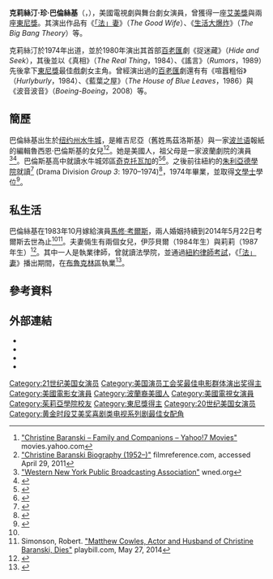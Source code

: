{{noteTA
|G1=Show
|G2=Movie
|G3=TV
|1=zh-hk:姬絲;zh-cn:克里斯汀;zh-tw:克莉絲汀;
|2=zh-hk:芭倫斯基;zh-cn:芭伦斯基;zh-tw:巴倫絲基;
}}
{{Infobox person
| name         = 克莉絲汀·巴倫絲基<br /><small>{{lang|en|Christine Baranski}}</small>
| image        = Christine Baranski at Met Opera cropped.jpg
| image_size   =
| caption      = 巴倫絲基2008年出席大都會歌劇院開幕
| birth_name   = Christine Jane Baranski
| birth_date   = {{Birth date and age|1952|5|2}}
| birth_place  = [[美国|美国]][[纽约州|纽约州]][[水牛城|水牛城]]
| education    = [[文学士|文学士]]
| alma_mater   = [[朱利亞德學院|朱利亞德學院]]、[[林肯中心|林肯中心]]
| occupation   = 演員、歌手、[[執行製作人|執行製作人]]
| years_active = 1974年至今
| spouse       = {{marriage|[[马特奥·考维斯|馬修·考爾斯]]|Oct, 1983|May 22, 2014|reason=widowed}}
| children     =  2女
}}

'''克莉絲汀·珍·巴倫絲基'''（{{lang-en|Christine Jane Baranski}}，{{bd|1952年|5月2日}}），美國電視劇與舞台劇女演員，曾獲得一座[[艾美獎|艾美獎]]與兩座[[東尼獎|東尼獎]]。其演出作品有《[[「法」妻|「法」妻]]》（''The Good Wife''）、《[[生活大爆炸|生活大爆炸]]》（''The Big Bang Theory''）等。

克莉絲汀於1974年出道，並於1980年演出其首部[[百老匯|百老匯]]劇《捉迷藏》（''Hide and Seek''），其後並以《真相》（''The Real Thing''，1984）、《謠言》（''Rumors''，1989）先後拿下[[東尼獎|東尼獎]]最佳戲劇女主角。曾經演出過的[[百老匯|百老匯]]劇還有有《喧囂粗俗》（''Hurlyburly''，1984）、《藍葉之屋》（''The House of Blue Leaves''，1986）與《波音波音》（''Boeing-Boeing''，2008）等。

== 簡歷 ==
巴倫絲基出生於[[纽约州|纽约州]][[水牛城|水牛城]]，是維吉尼亞（舊姓馬茲洛斯基）與一家[[波兰语|波兰语]]報紙的編輯魯西恩·巴倫斯基的女兒<ref>[http://au.movies.yahoo.com/Christine+Baranski/biography/62265/family/ "Christine Baranski – Family and Companions – Yahoo!7 Movies"] {{Wayback|url=http://au.movies.yahoo.com/Christine+Baranski/biography/62265/family/ |date=20070314043533 }} movies.yahoo.com</ref><ref name=biofilm>[http://www.filmreference.com/film/60/Christine-Baranski.html "Christine Baranski Biography (1952–)"] {{Wayback|url=http://www.filmreference.com/film/60/Christine-Baranski.html |date=20201113074039 }} filmreference.com, accessed April 29, 2011</ref>。她是{{tsl|en|Polish Americans|波蘭裔美國人|波蘭裔}}美國人，祖父母是一家波蘭劇院的演員<ref>[http://www.wned.org/Productions/Polonia/default.asp "Western New York Public Broadcasting Association"] {{Wayback|url=http://www.wned.org/Productions/Polonia/default.asp |date=20090105182937 }} wned.org</ref><ref>{{cite news | last = Triplett | first = William | date = May 12, 2002 | title = For Baranski, A Most Meaty Opportunity; In 'Sweeney Todd,' Actress Sinks Her Teeth Into a Singing Role | work = The Washington Post | publisher = HighBeam Research | url = http://www.highbeam.com/doc/1P2-353138.html | access-date = 2016-10-25 | archive-url = https://web.archive.org/web/20121106102221/http://www.highbeam.com/doc/1P2-353138.html | archive-date = 2012-11-06 | dead-url = yes }}</ref>。巴倫斯基高中就讀水牛城郊區[[奇克托瓦加|奇克托瓦加]]的{{tsl|en|Villa Maria Motherhouse Complex|維拉瑪麗亞學院}}<ref>{{cite web | last = Rousuck | first = J. Wynn | title = The lady has it: Christine Baranski stars in 'Mame' for the 2nd time | url = http://articles.baltimoresun.com/2006-05-21/news/0605230411_1_mame-cybill-tony-award | work = [[The_Baltimore_Sun|The Baltimore Sun]] | date = May 21, 2006 | accessdate = 2016-10-25 | archive-date = 2013-09-28 | archive-url = https://web.archive.org/web/20130928003904/http://articles.baltimoresun.com/2006-05-21/news/0605230411_1_mame-cybill-tony-award | dead-url = no }}</ref><ref name="Gans 2006">{{cite web | last = Gans | first = Andrew | url = http://www.playbill.com/news/article/100312.html | title = DIVA TALK: Chatting with Mame's Christine Baranski | work = [[Playbill|Playbill]].com | date = June 16, 2006 | deadurl = yes | archiveurl = https://web.archive.org/web/20080829200526/http://www.playbill.com/news/article/100312.html | archivedate = 2008年8月29日 | accessdate = 2016年10月25日 }}</ref>。之後前往紐約的[[朱利亞德學院|朱利亞德學院]]就讀<ref>{{cite news | last = Shulman | first = Randy | date = June 8, 2006 | title = Christine Baranski: TV and stage actress talks about starring in 'Mame' and 'Cybill' | work = MetroWeekly.com | url = http://www.metroweekly.com/feature/?ak=2163 | accessdate = 2016-10-25 | archive-date = 2006-06-15 | archive-url = https://web.archive.org/web/20060615200139/http://www.metroweekly.com/feature/?ak=2163 | dead-url = no }}</ref> (Drama Division ''Group 3'': 1970–1974)<ref>{{cite web | url = http://www.juilliard.edu/alumni/news/news_decades/2009-2010/0909/index.php | title = Alumni News | publisher = [[The_Juilliard_School|The Juilliard School]] | date = September 2009 | accessdate = April 7, 2012 | archive-date = 2016-03-04 | archive-url = https://web.archive.org/web/20160304120319/http://www.juilliard.edu/alumni/news/news_decades/2009-2010/0909/index.php | dead-url = no }}</ref>，1974年畢業，並取得[[文學士|文學士]]學位<ref>{{cite web | url = http://movies.nytimes.com/person/3796/Christine-Baranski/biography | title = Christine Baranski | work = All Movie Guide | publisher = [[The_New_York_Times|The New York Times]] | accessdate = April 7, 2012 | archive-date = 2013-09-28 | archive-url = https://web.archive.org/web/20130928193327/http://movies.nytimes.com/person/3796/Christine-Baranski/biography | dead-url = no }}</ref>。

== 私生活 ==
巴倫絲基在1983年10月嫁給演員[[马特奥·考维斯|馬修·考爾斯]]，兩人婚姻持續到2014年5月22日考爾斯去世為止<ref name=biofilm/><ref>Simonson, Robert. [http://www.playbill.com/news/article/191551-Matthew-Cowles-Actor-and-Husband-of-Christine-Baranski-Dies "Matthew Cowles, Actor and Husband of Christine Baranski, Dies"] {{Wayback|url=http://www.playbill.com/news/article/191551-Matthew-Cowles-Actor-and-Husband-of-Christine-Baranski-Dies |date=20140527211652 }} playbill.com, May 27, 2014</ref>。夫妻倆生有兩個女兒，伊莎貝爾（1984年生）與莉莉（1987年生）<ref>{{cite news | last = Klein | first = Alvin | date = January 25, 1998 | title = THEATER; Being Irish And Being Married | work = The New York Times | url = http://query.nytimes.com/gst/fullpage.html?res=9E06E0DD1F38F936A15752C0A96E958260 | accessdate = April 30, 2010}}</ref>。其中一人是執業律師，曾就讀法學院，並通過[[律師資格考試#美國|紐約律師考試]]，《[[「法」妻|「法」妻]]》播出期間，在[[布魯克林區|布魯克林區]]執業<ref>{{cite episode |title=Christine Baranski |series=The Late Show with Stephen Colbert |date=28 April 2016 |url=http://www.cbs.com/shows/the-late-show-with-stephen-colbert/video/GQXc9ojyK9I_tmNMSc_bj7_bWJMcJB_l/the-late-show-4-28-2016-julianna-margulies-christine-baranski-matt-czuchry-hank-azaria-phil-knight-/ |network=CBS |season=1 |number=131 |last=Colbert |first=Stephen (host) |access-date=2016-10-25 |archive-url=https://web.archive.org/web/20161011172829/http://www.cbs.com/shows/the-late-show-with-stephen-colbert/video/GQXc9ojyK9I_tmNMSc_bj7_bWJMcJB_l/the-late-show-4-28-2016-julianna-margulies-christine-baranski-matt-czuchry-hank-azaria-phil-knight-/ |archive-date=2016-10-11 |dead-url=yes }}</ref>。

== 參考資料 ==
{{reflist|2}}

== 外部連結 ==
{{commons category|Christine Baranski}}
* {{IMDb name|4724}}
* {{Amg name|3796}}
* {{IBDB name|30831}}
* {{iobdb|3617}}
{{1995至2000年美国演员工会奖最佳电影群体演出奖}}
{{2001至2010年美国演员工会奖最佳电影群体演出奖}}
{{黄金时段艾美奖最佳喜剧类电视系列剧女配角}}
{{Authority control}}
{{DEFAULTSORT: Baransky, Christine}}
[[Category:21世纪美国女演员|Category:21世纪美国女演员]]
[[Category:美国演员工会奖最佳电影群体演出奖得主|Category:美国演员工会奖最佳电影群体演出奖得主]]
[[Category:美國電影女演員|Category:美國電影女演員]]
[[Category:波蘭裔美國人|Category:波蘭裔美國人]]
[[Category:美國電視女演員|Category:美國電視女演員]]
[[Category:茱莉亞學院校友|Category:茱莉亞學院校友]]
[[Category:東尼獎得主|Category:東尼獎得主]]
[[Category:20世纪美国女演员|Category:20世纪美国女演员]]
[[Category:黄金时段艾美奖喜剧类电视系列剧最佳女配角|Category:黄金时段艾美奖喜剧类电视系列剧最佳女配角]]